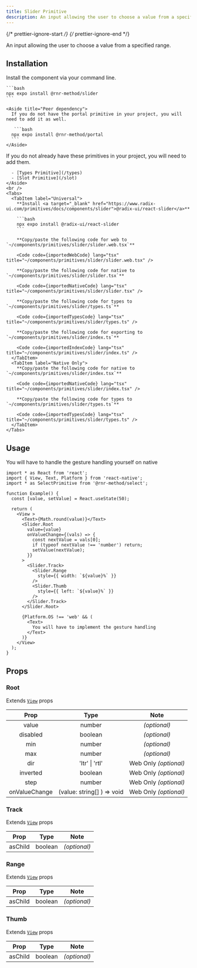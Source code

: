 ```yaml
---
title: Slider Primitive
description: An input allowing the user to choose a value from a specified range.
---
```


{/* prettier-ignore-start */}
{/* prettier-ignore-end */}


An input allowing the user to choose a value from a specified range.

## Installation


<Tabs>
  <TabItem label="NPM">

  Install the component via your command line.

    ```bash
    npx expo install @rnr-method/slider
    ```

    <Aside title="Peer dependency">
      If you do not have the portal primitive in your project, you will need to add it as well.

       ```bash
      npx expo install @rnr-method/portal
      ```
    </Aside>

  </TabItem>
  <TabItem label="Manual">
      <Aside title="Uses shared primitives">
      If you do not already have these primitives in your project, you will need to add them.

      - [Types Primitive](/types)
      - [Slot Primitive](/slot)
    </Aside>
    <br />
    <Tabs>
      <TabItem label="Universal">
        **Install <a target="_blank" href="https://www.radix-ui.com/primitives/docs/components/slider">@radix-ui/react-slider</a>**

        ```bash
        npx expo install @radix-ui/react-slider
        ```

        **Copy/paste the following code for web to  `~/components/primitives/slider/slider.web.tsx`**

        <Code code={importedWebCode} lang="tsx" title="~/components/primitives/slider/slider.web.tsx" />

        **Copy/paste the following code for native to  `~/components/primitives/slider/slider.tsx`**

        <Code code={importedNativeCode} lang="tsx" title="~/components/primitives/slider/slider.tsx" />

        **Copy/paste the following code for types to  `~/components/primitives/slider/types.ts`**

        <Code code={importedTypesCode} lang="tsx" title="~/components/primitives/slider/types.ts" />

        **Copy/paste the following code for exporting to  `~/components/primitives/slider/index.ts`**

        <Code code={importedIndexCode} lang="tsx" title="~/components/primitives/slider/index.ts" />
      </TabItem>
      <TabItem label="Native Only">
        **Copy/paste the following code for native to  `~/components/primitives/slider/index.tsx`**

        <Code code={importedNativeCode} lang="tsx" title="~/components/primitives/slider/index.tsx" />

        **Copy/paste the following code for types to  `~/components/primitives/slider/types.ts`**

        <Code code={importedTypesCode} lang="tsx" title="~/components/primitives/slider/types.ts" />
      </TabItem>
    </Tabs>
  </TabItem>
</Tabs>

## Usage

<Aside type="caution">

   You will have to handle the gesture handling yourself on native

</Aside>

```tsx
import * as React from 'react';
import { View, Text, Platform } from 'react-native';
import * as SelectPrimitive from '@rnr-method/select';

function Example() {
  const [value, setValue] = React.useState(50);

  return (
    <View >
      <Text>{Math.round(value)}</Text>
      <Slider.Root
        value={value}
        onValueChange={(vals) => {
          const nextValue = vals[0];
          if (typeof nextValue !== 'number') return;
          setValue(nextValue);
        }}
      >
        <Slider.Track>
          <Slider.Range
            style={{ width: `${value}%` }}
          />
          <Slider.Thumb
            style={{ left: `${value}%` }}
          />
        </Slider.Track>
      </Slider.Root>

      {Platform.OS !== 'web' && (
        <Text>
          You will have to implement the gesture handling
        </Text>
      )}
    </View>
  );
}
```

## Props

### Root

Extends [`View`](https://reactnative.dev/docs/view#props) props

|     Prop     |           Type           |     Note     |
| :----------: | :----------------------: | :----------: |
|     value     |   number         | _(optional)_ |
|   disabled   |         boolean          | _(optional)_ |
|   min   |         number          | _(optional)_ |
|   max   |         number          | _(optional)_ |
| dir | 'ltr' \| 'rtl' | Web Only _(optional)_ |
| inverted | boolean | Web Only _(optional)_ |
| step | number | Web Only _(optional)_ |
| onValueChange | (value: string[] ) => void | Web Only _(optional)_ |

### Track

Extends [`View`](https://reactnative.dev/docs/view#props) props

|  Prop   |  Type   |     Note     |
| :-----: | :-----: | :----------: |
| asChild | boolean | _(optional)_ |

### Range

Extends [`View`](https://reactnative.dev/docs/view#props) props

|  Prop   |  Type   |     Note     |
| :-----: | :-----: | :----------: |
| asChild | boolean | _(optional)_ |

### Thumb

Extends [`View`](https://reactnative.dev/docs/view#props) props

|  Prop   |  Type   |     Note     |
| :-----: | :-----: | :----------: |
| asChild | boolean | _(optional)_ |